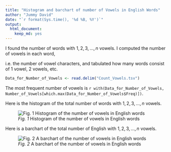 ```yaml
---
title: "Histogram and barchart of number of Vowels in English Words"
author: "Jummy David"
date: "`r format(Sys.time(), '%d %B, %Y')`"
output:
  html_document:
    keep_md: yes
---
```


I found the number of words with $1,2,3, \ldots, n$ vowels. I computed the number of vowels in each word, 

i.e. the number of vowel characters, and tabulated how many words consist of 1 vowel, 2 vowels, etc.

```r
Data_for_Number_of_Vowels <- read.delim("Count_Vowels.tsv")
```

The most frequent number of vowels is `r with(Data_for_Number_of_Vowels, Number_of_Vowels[which.max(Data_for_Number_of_Vowels$Freq)])`.

Here is the histogram of the total number of words with $1,2,3, \ldots, n$ vowels.

![*Fig. 1* Histogram of the number of vowels in English words](Count_Vowels.png)

Here is a barchart of the total number of English with $1,2,3, \ldots, n$ vowels.

![*Fig. 2* A barchart of the number of vowels in English words](Vowels.png)
